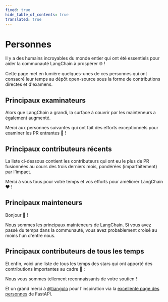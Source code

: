 ```yaml
---
fixed: true
hide_table_of_contents: true
translated: true
---
```



# Personnes

Il y a des humains incroyables du monde entier qui ont été essentiels pour aider la communauté LangChain à prospérer 🌐 !

Cette page met en lumière quelques-unes de ces personnes qui ont consacré leur temps au dépôt open-source sous la forme de contributions directes et d'examens.

## Principaux examinateurs

Alors que LangChain a grandi, la surface à couvrir par les mainteneurs a également augmenté.

Merci aux personnes suivantes qui ont fait des efforts exceptionnels pour examiner les PR entrantes 🙏 !

<People type="top_reviewers"></People>

## Principaux contributeurs récents

La liste ci-dessous contient les contributeurs qui ont eu le plus de PR fusionnées au cours des trois derniers mois, pondérées (imparfaitement) par l'impact.

Merci à vous tous pour votre temps et vos efforts pour améliorer LangChain ❤️ !

<People type="top_recent_contributors" count="20"></People>

## Principaux mainteneurs

Bonjour 👋 !

Nous sommes les principaux mainteneurs de LangChain. Si vous avez passé du temps dans la communauté, vous avez probablement croisé au moins l'un d'entre nous.

<People type="maintainers"></People>

## Principaux contributeurs de tous les temps

Et enfin, voici une liste de tous les temps des stars qui ont apporté des contributions importantes au cadre 🌟 :

<People type="top_contributors"></People>

Nous vous sommes tellement reconnaissants de votre soutien !

Et un grand merci à [@tiangolo](https://github.com/tiangolo) pour l'inspiration via la [excellente page des personnes](https://fastapi.tiangolo.com/fastapi-people) de FastAPI.
